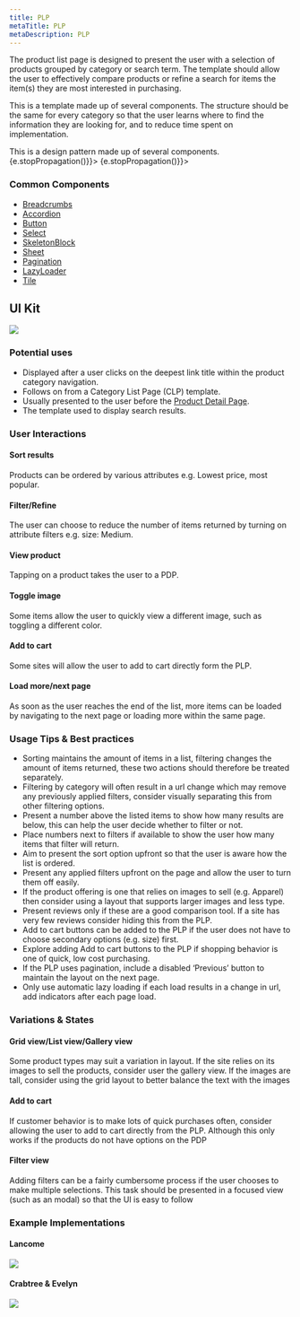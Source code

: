 ```yaml
---
title: PLP
metaTitle: PLP
metaDescription: PLP
---
```



<div class="component-intro">

The product list page is designed to present the user with a selection of products grouped by category or search term. The template should allow the user to effectively compare products or refine a search for items the item(s) they are most interested in purchasing.

This is a template made up of several components. The structure should be the same for every category so that the user learns where to find the information they are looking for, and to reduce time spent on implementation.

<Callout type="info">
This is a design pattern made up of several components.
</Callout>

</div>
<div onClick={(e) => {e.stopPropagation()}}>
<Tabs activeIndex={0} className="devcenter">
<TabsPanel title="Design" onClick={(e) => {e.stopPropagation()}}>

### Common Components

- [Breadcrumbs](Breadcrumbs)
- [Accordion](Accordion)
- [Button](Button)
- [Select](Select)
- [SkeletonBlock](SkeletonBlock)
- [Sheet](Sheet)
- [Pagination](Pagination)
- [LazyLoader](LazyLoader)
- [Tile](Tile)

## UI Kit

![](./images/templates/plp/plp-uikit.png)

### Potential uses

- Displayed after a user clicks on the deepest link title within the product category navigation.
- Follows on from a Category List Page (CLP) template.
- Usually presented to the user before the [Product Detail Page](#!/Pdp).
- The template used to display search results.

### User Interactions

#### Sort results
Products can be ordered by various attributes e.g. Lowest price, most popular.

#### Filter/Refine
The user can choose to reduce the number of items returned by turning on attribute filters e.g. size: Medium.

#### View product
Tapping on a product takes the user to a PDP.

#### Toggle image
Some items allow the user to quickly view a different image, such as toggling a different color.

#### Add to cart
Some sites will allow the user to add to cart directly form the PLP.

#### Load more/next page
As soon as the user reaches the end of the list, more items can be loaded by navigating to the next page or loading more within the same page.

### Usage Tips & Best practices

- Sorting maintains the amount of items in a list, filtering changes the amount of items returned, these two actions should therefore be treated separately.
- Filtering by category will often result in a url change which may remove any previously applied filters, consider visually separating this from other filtering options.
- Present a number above the listed items to show how many results are below, this can help the user decide whether to filter or not.
- Place numbers next to filters if available to show the user how many items that filter will return.
- Aim to present the sort option upfront so that the user is aware how the list is ordered.
- Present any applied filters upfront on the page and allow the user to turn them off easily.
- If the product offering is one that relies on images to sell (e.g. Apparel) then consider using a layout that supports larger images and less type.
- Present reviews only if these are a good comparison tool. If a site has very few reviews consider hiding this from the PLP.
- Add to cart buttons can be added to the PLP if the user does not have to choose secondary options (e.g. size) first.
- Explore adding Add to cart buttons to the PLP if shopping behavior is one of quick, low cost purchasing.
- If the PLP uses pagination, include a disabled ‘Previous’ button to maintain the layout on the next page.
- Only use automatic lazy loading if each load results in a change in url, add indicators after each page load.

### Variations & States

#### Grid view/List view/Gallery view
Some product types may suit a variation in layout. If the site relies on its images to sell the products, consider user the gallery view. If the images are tall, consider using the grid layout to better balance the text with the images

#### Add to cart
If customer behavior is to make lots of quick purchases often, consider allowing the user to add to cart directly from the PLP. Although this only works if the products do not have options on the PDP

#### Filter view
Adding filters can be a fairly cumbersome process if the user chooses to make multiple selections. This task should be presented in a focused view (such as an modal) so that the UI is easy to follow

### Example Implementations

#### Lancome

![](./images/templates/plp/lancome-plp.png)

#### Crabtree & Evelyn

![](./images/templates/plp/crabtree-plp.png)

</TabsPanel>
</Tabs>
</div>
